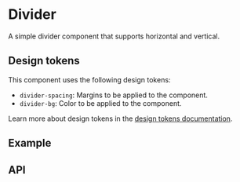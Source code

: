 
<Meta title="Docs/Components/Layout/Divider" />

# Divider
A simple divider component that supports horizontal and vertical.

## Design tokens
This component uses the following design tokens:

- `divider-spacing`: Margins to be applied to the component.
- `divider-bg`: Color to be applied to the component.

Learn more about design tokens in the [design tokens documentation](?path=/story/docs-design-tokens-getting-started--page).

## Example
<Canvas withSource="open">
  <Story id="components-layout-divider--horizontal" />
</Canvas>

## API
<ArgsTable of={Divider} />
